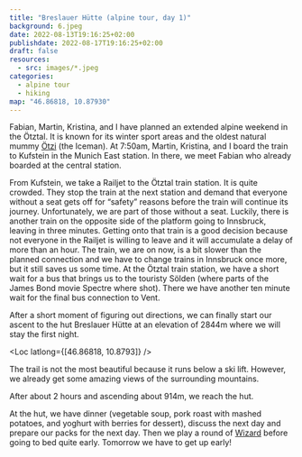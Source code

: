 ```yaml
---
title: "Breslauer Hütte (alpine tour, day 1)"
background: 6.jpeg
date: 2022-08-13T19:16:25+02:00
publishdate: 2022-08-17T19:16:25+02:00
draft: false
resources:
  - src: images/*.jpeg
categories:
  - alpine tour
  - hiking
map: "46.86818, 10.87930"
---
```


Fabian, Martin, Kristina, and I have planned an extended alpine weekend in the
Ötztal. It is known for its winter sport areas and the oldest natural mummy
[Ötzi](https://en.wikipedia.org/wiki/%C3%96tzi) (the Iceman). At 7:50am, Martin,
Kristina, and I board the train to Kufstein in the Munich East station. In
there, we meet Fabian who already boarded at the central station.

From Kufstein, we take a Railjet to the Ötztal train station. It is quite
crowded. They stop the train at the next station and demand that everyone
without a seat gets off for “safety” reasons before the train will continue its
journey. Unfortunately, we are part of those without a seat. Luckily, there is
another train on the opposite side of the platform going to Innsbruck, leaving
in three minutes. Getting onto that train is a good decision because not
everyone in the Railjet is willing to leave and it will accumulate a delay of
more than an hour. The train, we are on now, is a bit slower than the planned
connection and we have to change trains in Innsbruck once more, but it still
saves us some time. At the Ötztal train station, we have a short wait for a bus
that brings us to the touristy Sölden (where parts of the James Bond movie
Spectre where shot). There we have another ten minute wait for the final bus
connection to Vent.

<Rimg src="1.jpeg" caption="Waiting for the bus connection in Sölden." />

After a short moment of figuring out directions, we can finally start our ascent
to the hut Breslauer Hütte at an elevation of 2844m where we will stay the
first night.

<Loc latlong={[46.86818, 10.8793]} />

The trail is not the most beautiful because it runs below a ski lift. However,
we already get some amazing views of the surrounding mountains.

<Gallery>
  <Rimg src="2.jpeg" caption="Vent in the Ötztal valley." />
  <Rimg src="5.jpeg" alt="The ascent below the ski lift." />
</Gallery>

<Pano src="1.jpeg" alt="View during the ascent." />

<Rimg
  src="11.jpeg"
  caption="The far end of the Ötztal valley gets quite wild without many signs of civilation. It gives me a reminiscence of Canada."
/>

After about 2 hours and ascending about 914m, we reach the hut.

<Rimg src="9.jpeg" caption="Breslauer Hütte" />

At the hut, we have dinner (vegetable soup, pork roast with mashed potatoes, and
yoghurt with berries for dessert), discuss the next day and prepare our packs
for the next day. Then we play a round of
[Wizard](<https://en.wikipedia.org/wiki/Wizard_(card_game)>) before going to bed
quite early. Tomorrow we have to get up early!

<Nextday />
